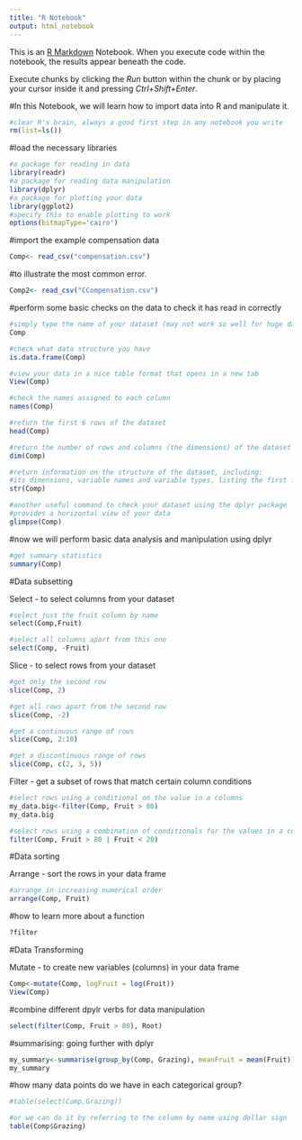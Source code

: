 ---
title: "R Notebook"
output: html_notebook
---

This is an [R Markdown](http://rmarkdown.rstudio.com) Notebook. When you execute code within the notebook, the results appear beneath the code. 

Execute chunks by clicking the *Run* button within the chunk or by placing your cursor inside it and pressing *Ctrl+Shift+Enter*. 

#In this Notebook, we will learn how to import data into R and manipulate it.

```{r}
#clear R's brain, always a good first step in any notebook you write
rm(list=ls())
```

#load the necessary libraries
```{r}
#a package for reading in data
library(readr)
#a package for reading data manipulation
library(dplyr)
#a package for plotting your data
library(ggplot2)
#specify this to enable plotting to work
options(bitmapType='cairo')
```

#import the example compensation data
```{r}
Comp<- read_csv("compensation.csv")
```

#to illustrate the most common error.
```{r}
Comp2<- read_csv("CCompensation.csv")
```

#perform some basic checks on the data to check it has read in correctly

```{r}
#simply type the name of your dataset (may not work so well for huge datasets)
Comp
```

```{r}
#check what data structure you have
is.data.frame(Comp)
```

```{r}
#view your data in a nice table format that opens in a new tab
View(Comp)
```

```{r}
#check the names assigned to each column
names(Comp)
```

```{r}
#return the first 6 rows of the dataset
head(Comp)
```

```{r}
#return the number of rows and columns (the dimensions) of the dataset
dim(Comp)
```

```{r}
#return information on the structure of the dataset, including:
#its dimensions, variable names and variable types, listing the first few values for each
str(Comp)
```

```{r}
#another useful command to check your dataset using the dplyr package
#provides a horizontal view of your data
glimpse(Comp)
```

#now we will perform basic data analysis and manipulation using dplyr
```{r}
#get summary statistics
summary(Comp)
```

#Data subsetting

Select - to select columns from your dataset

```{r}
#select just the fruit column by name
select(Comp,Fruit)
```

```{r}
#select all columns apart from this one
select(Comp, -Fruit)
```

Slice - to select rows from your dataset

```{r}
#get only the second row
slice(Comp, 2)
```

```{r}
#get all rows apart from the second row
slice(Comp, -2)
```

```{r}
#get a continuous range of rows
slice(Comp, 2:10)
```

```{r}
#get a discontinuous range of rows
slice(Comp, c(2, 3, 5))
```

Filter - get a subset of rows that match certain column conditions

```{r}
#select rows using a conditional on the value in a columns
my_data.big<-filter(Comp, Fruit > 80)
my_data.big
```

```{r}
#select rows using a combination of conditionals for the values in a column
filter(Comp, Fruit > 80 | Fruit < 20)
```

#Data sorting

Arrange - sort the rows in your data frame
```{r}
#arrange in increasing numerical order
arrange(Comp, Fruit)
```

#how to learn more about a function
```{r}
?filter
```

#Data Transforming

Mutate - to create new variables (columns) in your data frame

```{r}
Comp<-mutate(Comp, logFruit = log(Fruit))
View(Comp)
```

#combine different dpylr verbs for data manipulation
```{r}
select(filter(Comp, Fruit > 80), Root)

```

#summarising: going further with dplyr
```{r}
my_summary<-summarise(group_by(Comp, Grazing), meanFruit = mean(Fruit))
my_summary
```

#how many data points do we have in each categorical group?

```{r}
#table(select(Comp,Grazing))

#or we can do it by referring to the column by name using dollar sign
table(Comp$Grazing)
```

